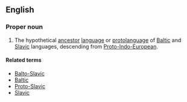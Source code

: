 ==English==
{{wikipedia}}

===Proper noun===
{{en-proper noun}}

# {{context|linguistics}} The hypothetical [[ancestor]] [[language]] or [[protolanguage]] of [[Baltic]] and [[Slavic]] languages, descending from [[Proto-Indo-European]].

====Related terms====
* [[Balto-Slavic]]
* [[Baltic]]
* [[Proto-Slavic]]
* [[Slavic]]